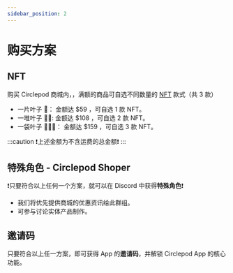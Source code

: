 ```yaml
---
sidebar_position: 2
---
```


# 购买方案

## NFT
购买 Circlepod 商城内，，满额的商品可自选不同数量的 [NFT](/docs/community-event/christmas/nft) 款式（共 3 款）

- 一片叶子 🌱： 金额达 $59 ，可自选 1 款 NFT。
- 一堆叶子 🌱🌱: 金额达 $108 ，可自选 2 款 NFT。
- 一袋叶子 🌱🌱🌱： 金额达 $159 ，可自选 3 款 NFT。

:::caution
❗️上述金额为不含运费的总金额❗️
:::

## 特殊角色 - Circlepod Shoper
❗️只要符合以上任何一个方案，就可以在 Discord 中获得**特殊角色**❗️

- 我们将优先提供商城的优惠资讯给此群组。
- 可参与讨论实体产品制作。


## 邀请码
只要符合以上任一方案，即可获得 App 的**邀请码**，并解锁 Circlepod App 的核心功能。



